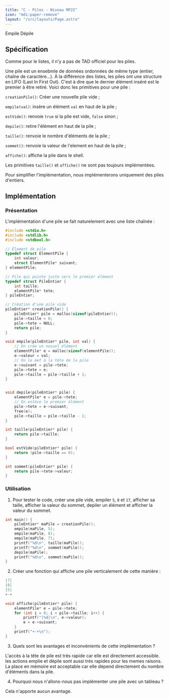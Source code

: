 ```yaml
---
title: "C - Piles - Niveau MP2I"
icon: "mdi:paper-remove"
layout: "/src/layouts/Page.astro"
---
```


Empile Dépile

## Spécification

Comme pour le listes, il n'y a pas de TAD officiel pour les piles.

Une pile est un ensebmle de données ordonnées de même type (entier, chaîne de
caractère…). À la différence des listes, les piles ont une structure en LIFO
(Last In First Out). C'est à dire que le dernier élément inséré est le premier
à être retiré. Voici donc les primitives pour une pile :

`creationPile()`: Créer une nouvelle pile vide ;
  
`empile(val)`: insère un élément `val` en haut de la pile ;
  
`estVide()`: renvoie `true` si la pile est vide, `false` sinon ;
  
`depile()`: retire l'élément en haut de la pile ;
  
`taille()`: renvoie le nombre d'éléments de la pile ;
  
`sommet()`: renvoie la valeur de l'element en haut de la pile ;
  
`affiche()`: affiche la pile dans le shell.
  

Les primitives `taille()` et `affiche()` ne sont pas toujours implémentées.

Pour simplifier l'implémentation, nous implémenterons uniquement des piles
d'entiers.

## Implémentation

### Présentation

L'implémentation d'une pile se fait naturelement avec une liste chaînée :

```c++ 
#include <stdio.h>
#include <stdlib.h>
#include <stdbool.h>

// Élement de pile
typedef struct ElementPile {
    int valeur;
    struct ElementPile* suivant;
} elementPile;

// Pile qui pointe juste vers le premier élément
typedef struct PileEntier {
    int taille;
    elementPile* tete; 
} pileEntier;

// Création d'une pile vide
pileEntier* creationPile() {
    pileEntier* pile = malloc(sizeof(pileEntier));
    pile->taille = 0;
    pile->tete = NULL;
    return pile;
}

void empile(pileEntier* pile, int val) {
    // On crée un nouvel élément
    elementPile* e = malloc(sizeof(elementPile));
    e->valeur = val;
    // On le met à la tête de la pile
    e->suivant = pile->tete;
    pile->tete = e;
    pile->taille = pile->taille + 1;
}


void depile(pileEntier* pile) {
    elementPile* e = pile->tete;
    // On enlève le premier élément
    pile->tete = e->suivant;
    free(e);
    pile->taille = pile->taille - 1;
}

int taille(pileEntier* pile) {
    return pile->taille;
}

bool estVide(pileEntier* pile) {
    return (pile->taille == 0);
}

int sommet(pileEntier* pile) {
    return pile->tete->valeur;
}
```

### Utilisation

1. Pour tester le code, créer une pile vide, empiler `5`, `8` et `17`,
afficher sa taille, afficher la valeur du sommet, depiler un élément et
afficher la valeur du sommet.

```c++
int main() {
    pileEntier* maPile = creationPile();
    empile(maPile, 5);
    empile(maPile, 8);
    empile(maPile, 7);
    printf("%d\n", taille(maPile));
    printf("%d\n", sommet(maPile));
    depile(maPile);
    printf("%d\n", sommet(maPile));
}
```

2. Créer une fonction qui affiche une pile verticalement de cette manière
:
```c++
|7|
|8|
|5|
+-+
```
```c++
void affiche(pileEntier* pile) {
    elementPile* e = pile->tete;
    for (int i = 0; i < pile->taille; i++) {
        printf("|%d|\n", e->valeur);
        e = e->suivant;
    }
    printf("+-+\n");
}
```
3. Quels sont les avantages et inconvénients de cette implémentation ?

L'accès à la tête de pile est très rapide car elle est directement accessible.
les actions emplie et dépile sont aussi très rapides pour les memes raisons.
La place en mémoire est acceptable car elle dépend directement du nombre
d'éléments dans la pile.

4. Pourquoi nous n'allons-nous pas implémenter une pile avec un tableau ?

Cela n'apporte aucun avantage.